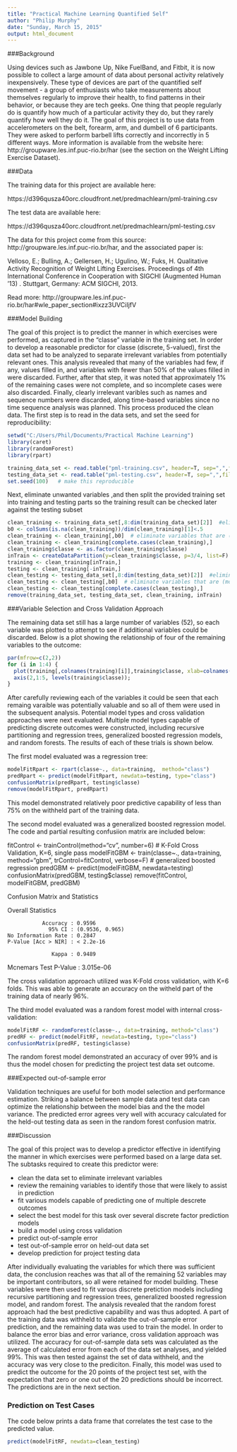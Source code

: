 ```yaml
---
title: "Practical Machine Learning Quantified Self"
author: "Philip Murphy"
date: "Sunday, March 15, 2015"
output: html_document
---
```


###Background

Using devices such as Jawbone Up, Nike FuelBand, and Fitbit, it is now possible to collect a large amount of data about personal activity relatively inexpensively. These type of devices are part of the quantified self movement - a group of enthusiasts who take measurements about themselves regularly to improve their health, to find patterns in their behavior, or because they are tech geeks. One thing that people regularly do is quantify how much of a particular activity they do, but they rarely quantify how well they do it. The goal of this project is to use data from accelerometers on the belt, forearm, arm, and dumbell of 6 participants. They were asked to perform barbell lifts correctly and incorrectly in 5 different ways. More information is available from the website here: http://groupware.les.inf.puc-rio.br/har (see the section on the Weight Lifting Exercise Dataset). 

###Data

The training data for this project are available here: 

https://d396qusza40orc.cloudfront.net/predmachlearn/pml-training.csv

The test data are available here: 

https://d396qusza40orc.cloudfront.net/predmachlearn/pml-testing.csv

The data for this project come from this source: http://groupware.les.inf.puc-rio.br/har, and the associated paper is:

Velloso, E.; Bulling, A.; Gellersen, H.; Ugulino, W.; Fuks, H. Qualitative Activity Recognition of Weight Lifting Exercises. Proceedings of 4th International Conference in Cooperation with SIGCHI (Augmented Human '13) . Stuttgart, Germany: ACM SIGCHI, 2013.

Read more: http://groupware.les.inf.puc-rio.br/har#wle_paper_section#ixzz3UVCiIjfV

###Model Building

The goal of this project is to predict the manner in which exercises were performed, as captured in the "classe" variable in the training set. In order to develop a reasonable predictor for classe (discrete, 5-valued), first the data set had to be analyzed to separate irrelevant variables from potentially relevant ones.  This analysis revealed that many of the variables had few, if any, values filled in, and variables with fewer than 50% of the values filled in were discarded.  Further, after that step, it was noted that approximately 1% of the remaining cases were not complete, and so incomplete cases were also discarded.  Finally, clearly irrelevant varibles such as names and sequence numbers were discarded, along time-based variables since no time sequence analysis was planned.  This process produced the clean data.  The first step is to read in the data sets, and set the seed for reproducibility:

```r
setwd("C:/Users/Phil/Documents/Practical Machine Learning")
library(caret)
library(randomForest)
library(rpart)

training_data_set <- read.table("pml-training.csv", header=T, sep=",",fill=T,stringsAsFactors=F,na.strings=c("","NA"))
testing_data_set <- read.table("pml-testing.csv", header=T, sep=",",fill=T,stringsAsFactors=F,na.strings=c("","NA"))
set.seed(100)   # make this reproducible
```
Next, eliminate unwanted variables ,and then split the provided training set into training and testing parts so the training result can be checked later against the testing subset
```r
clean_training <- training_data_set[,8:dim(training_data_set)[2]]  #eliminate names, time info, other unrelated
b0 <- colSums(is.na(clean_training))/dim(clean_training)[1]<.5
clean_training <- clean_training[,b0]  # eliminate variables that are (mostly) missing
clean_training <- clean_training[complete.cases(clean_training),]
clean_training$classe <- as.factor(clean_training$classe)
inTrain <- createDataPartition(y=clean_training$classe, p=3/4, list=F)
training <- clean_training[inTrain,]
testing <- clean_training[-inTrain,]
clean_testing <- testing_data_set[,8:dim(testing_data_set)[2]]  #eliminate names, time info, other unrelated
clean_testing <- clean_testing[,b0]  # eliminate variables that are (mostly) missing
clean_testing <- clean_testing[complete.cases(clean_testing),]
remove(training_data_set, testing_data_set, clean_training, inTrain)
```

###Variable Selection and Cross Validation Approach

The remaining data set still has a large number of variables (52), so each variable was plotted to attempt to see if additional variables could be discarded.  Below is a plot showing the relationship of four of the remaining variables to the outcome:

```r
par(mfrow=c(2,2))
for (i in 1:4) {
  plot(training[,colnames(training)[i]],training$classe, xlab=colnames(training)[i], yaxt="n")
  axis(2,1:5, levels(training$classe));
}
```

After carefully reviewing each of the variables it could be seen that each remaing varaible was potentially valuable and so all of them were used in the subsequent analysis.  Potential model types and cross validation approaches were next evaluated.  Multiple model types capable of predicting discrete outcomes were constructed, including recursive partitioning and regression trees, generalized boosted regression models, and random forests.  The results of each of these trials is shown below.

The first model evaluated was a regression tree:

```r
modelFitRpart <- rpart(classe~., data=training,  method="class")  
predRpart <- predict(modelFitRpart, newdata=testing, type="class")
confusionMatrix(predRpart, testing$classe)
remove(modelFitRpart, predRpart)
```
This model demonstrated relatively poor predictive capability of less than 75% on the withheld part of the training data.

The second model evaluated was a generalized boosted regression model.  The code and partial resulting confusiion matrix are included below:


fitControl <-  trainControl(method="cv", number=6)  # K-Fold Cross Validation, K=6, single pass
modelFitGBM <- train(classe~., data=training,  method="gbm", trControl=fitControl, verbose=F) # generalized boosted regression
predGBM <- predict(modelFitGBM, newdata=testing)
confusionMatrix(predGBM, testing$classe)
remove(fitControl, modelFitGBM, predGBM)

Confusion Matrix and Statistics

Overall Statistics
                                         
               Accuracy : 0.9596         
                 95% CI : (0.9536, 0.965)
    No Information Rate : 0.2847         
    P-Value [Acc > NIR] : < 2.2e-16      
                                         
                  Kappa : 0.9489         
 Mcnemars Test P-Value : 3.015e-06      


The cross validation approach utilized was K-Fold cross validation, with K=6 folds. This was able to generate an accuracy on the witheld part of the training data of nearly 96%.

The third model evaluated was a random forest model with internal cross-validation:

```r
modelFitRF <- randomForest(classe~., data=training, method="class")
predRF <- predict(modelFitRF, newdata=testing, type="class")
confusionMatrix(predRF, testing$classe)
```

The random forest model demonstrated an accuracy of over 99% and is thus the model chosen for predicting the project test data set outcome.

###Expected out-of-sample error

Validation techniques are useful for both model selection and performance estimation.  Striking a balance between sample data and test data can optimize the relationship between the model bias and the the model variance.  The predicted error agrees very well with accuracy calculated for the held-out testing data as seen in the random forest confusion matrix.

###Discussion

The goal of this project was to develop a predictor effective in identifying the manner in which exercises were performed based on a large data set. The subtasks required to create this predictor were: 

* clean the data set to eliminate irrelevant variables
* review the remaining variables to identify those that were likely to assist in prediction
* fit various models capable of predicting one of multiple descrete outcomes
* select the best model for this task over several discrete factor prediction models
* build a model using cross validation
* predict out-of-sample error 
* test out-of-sample error on held-out data set
* develop prediction for project testing data

After individually evaluating the variables for which there was sufficient data, the conclusion reaches was that all of the remaining 52 variables may be important contributors, so all were retained for model building.  These variables were then used to fit varous discrete pretiction models including recursive partitioning and regression trees,  generalized boosted regression model, and random forest.  The analysis revealed that the random forest approach had the best predictive capability and was thus adopted.  A part of the training data was withheld to validate the out-of-sample error prediction, and the remaining data was used to train the model.  In order to balance the error bias and error variance,  cross validation approach was utilized.  The accuracy for out-of-sample data sets was calculated as the average of calculated error from each of the data set analyses, and yielded 99%.  This was then tested against the set of data withheld, and the accuracy was very close to the prediciton.  Finally, this model was used to predict the outcome for the 20 points of the project test set, with the expectation that zero or one out of the 20 predictions should be incorrect.  The predictions are in the next section.

### Prediction on Test Cases

The code below prints a data frame that correlates the test case to the predicted value.

```r
predict(modelFitRF, newdata=clean_testing)
```
